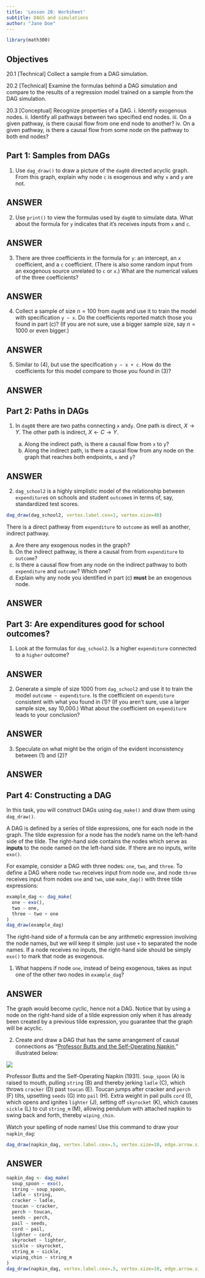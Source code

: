```yaml
---
title: 'Lesson 20: Worksheet'
subtitle: DAGS and simulations
author: "Jane Doe"
---
```


```r
library(math300)
```

## Objectives

20.1 [Technical] Collect a sample from a DAG simulation.

20.2 [Technical] Examine the formulas behind a DAG simulation and compare to the results of a regression model trained on a sample from the DAG simulation.

20.3 [Conceptual] Recognize properties of a DAG.
    i. Identify exogenous nodes.
    ii. Identify all pathways between two specified end nodes.
    iii. On a given pathway, is there causal flow from one end node to another?
    iv. On a given pathway, is there a causal flow from some node on the pathway to both end nodes?


## Part 1: Samples from DAGs

1. Use `dag_draw()` to draw a picture of the `dag08` directed acyclic graph. From this graph, explain why node `c` is exogenous and why `x` and `y` are not.

::: {.callout-note} 
## ANSWER

:::

2. Use `print()` to view the formulas used by `dag08` to simulate data. What about the formula for `y` indicates that it's receives inputs from `x` and `c`.

::: {.callout-note}  
## ANSWER 

:::

3. There are three coefficients in the formula for `y`: an intercept, an `x` coefficient, and a `c` coefficient. (There is also some random input from an exogenous source unrelated to `c` or `x`.) What are the numerical values of the three coefficients?

::: {.callout-note} 
## ANSWER 

:::

4. Collect a sample of size $n=100$ from `dag08` and use it to train the model with specification `y ~ x`. Do the coefficients reported match those you found in part (c)? (If you are not sure, use a bigger sample size, say $n=1000$ or even bigger.)

::: {.callout-note} 
## ANSWER 

:::

5. Similar to (4), but use the specification `y ~ x + c`. How do the coefficients for this model compare to those you found in (3)?

::: {.callout-note} 
## ANSWER 

:::


## Part 2: Paths in DAGs

1. In `dag08` there are two paths connecting `x` and`y`.  One path is direct, $X \longrightarrow Y$. The other path is indirect, $X \longleftarrow C \longrightarrow Y$. 

    a. Along the indirect path, is there a causal flow from `x` to `y`?
    b. Along the indirect path, is there a causal flow from any node on the graph that reaches both endpoints, `x` and `y`?
    
::: {.callout-note} 
## ANSWER  

:::

2. `dag_school2` is a highly simplistic model of the relationship between `expenditure`s on schools and student `outcome`s in terms of, say, standardized test scores. 

```r
dag_draw(dag_school2, vertex.label.cex=1, vertex.size=40)
```
There is a direct pathway from `expenditure` to `outcome` as well as another, indirect pathway.

a. Are there any exogenous nodes in the graph?
b. On the indirect pathway, is there a causal from from `expenditure` to `outcome`?
c. Is there a causal flow from any node on the indirect pathway to both `expenditure` and `outcome`? Which one?
d. Explain why any node you identified in part (c) **must** be an exogenous node.

::: {.callout-note} 
## ANSWER  

:::

## Part 3: Are expenditures good for school outcomes?

1. Look at the formulas for `dag_school2`. Is a higher `expenditure` connected to a `higher` outcome?

::: {.callout-note} 
## ANSWER 

:::

2. Generate a simple of size 1000 from `dag_school2` and use it to train the model `outcome ~ expenditure`. Is the coefficient on `expenditure` consistent with what you found in (1)? (If you aren't sure, use a larger sample size, say 10,000.) What about the coefficient on `expenditure` leads to your conclusion?

::: {.callout-note} 
## ANSWER

:::

3. Speculate on what might be the origin of the evident inconsistency between (1) and (2)?

::: {.callout-note} 
## ANSWER 

:::

## Part 4: Constructing a DAG

In this task, you will construct DAGs using `dag_make()` and draw them using `dag_draw()`. 

A DAG is defined by a series of tilde expressions, one for each node in the graph. The tilde expression for a node has the node's name on the left-hand side of the tilde. The right-hand side contains the nodes which serve as **inputs** to the node named on the left-hand side. If there are no inputs, write `exo()`.

For example, consider a DAG with three nodes: `one`, `two`, and `three`. To define a DAG where node `two` receives input from node `one`, and node `three` receives input from nodes `one` and `two`, use `make_dag()` with three tilde expressions:

```r
example_dag <- dag_make(
  one ~ exo(),
  two ~ one,
  three ~ two + one
)
dag_draw(example_dag)
```

The right-hand side of a formula can be any arithmetic expression involving the node names, but we will keep it simple: just use `+` to separated the node names. If a node receives no inputs, the right-hand side should be simply `exo()` to mark that node as exogenous.

1. What happens if node `one`, instead of being exogenous, takes as input one of the other two nodes in `example_dag`?

::: {.callout-note} 
## ANSWER  
The graph would become cyclic, hence not a DAG. Notice that by using a node on the right-hand side of a tilde expression only when it has already been created by a previous tilde expression, you guarantee that the graph will be acyclic.
:::

2. Create and draw a DAG that has the same arrangement of causal connections as "[Professor Butts and the Self-Operating Napkin](https://en.wikipedia.org/wiki/Rube_Goldberg_machine)," illustrated below:

![](www/Professor-Butts.png)

Professor Butts and the Self-Operating Napkin (1931). `Soup_spoon` (A) is raised to mouth, pulling `string` (B) and thereby jerking `ladle` (C), which throws `cracker` (D) past `toucan` (E). Toucan jumps after cracker and `perch` (F) tilts, upsetting `seeds` (G) into `pail` (H). Extra weight in pail pulls `cord` (I), which opens and ignites `lighter` (J), setting off `skyrocket` (K), which causes `sickle` (L) to cut `string_m` (M), allowing pendulum with attached napkin to swing back and forth, thereby `wiping_chin`.

Watch your spelling of node names! Use this command to draw your `napkin_dag`: 

```r
dag_draw(napkin_dag, vertex.label.cex=.5, vertex.size=10, edge.arrow.size = 0.2)
```

::: {.callout-note} 
## ANSWER 

```r
napkin_dag <- dag_make(
  soup_spoon ~ exo(),
  string ~ soup_spoon,
  ladle ~ string,
  cracker ~ ladle,
  toucan ~ cracker,
  perch ~ toucan,
  seeds ~ perch,
  pail ~ seeds,
  cord ~ pail,
  lighter ~ cord,
  skyrocket ~ lighter,
  sickle ~ skyrocket,
  string_m ~ sickle,
  wiping_chin ~ string_m
)
dag_draw(napkin_dag, vertex.label.cex=.5, vertex.size=10, edge.arrow.size = 0.2)
```
:::
